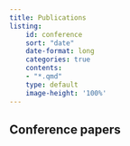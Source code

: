 ```yaml
---
title: Publications
listing:
    id: conference
    sort: "date"
    date-format: long
    categories: true
    contents:
    - "*.qmd"
    type: default
    image-height: '100%'
---
```


## Conference papers

:::{#conference}
:::